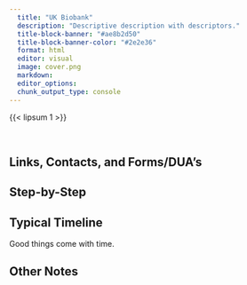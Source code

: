 ```yaml
---
  title: "UK Biobank"
  description: "Descriptive description with descriptors."
  title-block-banner: "#ae8b2d50"
  title-block-banner-color: "#2e2e36"
  format: html
  editor: visual
  image: cover.png
  markdown: 
  editor_options: 
  chunk_output_type: console
---
```


{{< lipsum 1 >}}

\

## Links, Contacts, and Forms/DUA's



## Step-by-Step



## Typical Timeline

::: {.callout-important}
Good things come with time.
:::



## Other Notes
